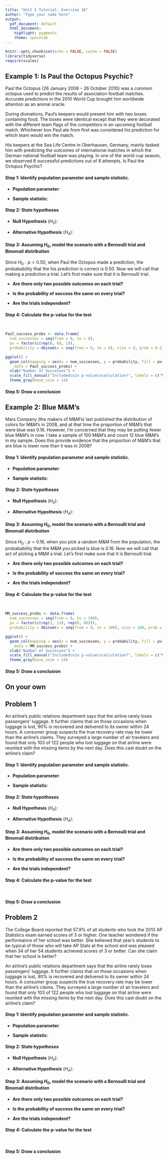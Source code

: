 ```yaml
---
title: "Unit 5 Tutorial: Exercise 18"
author: "Type your name here"
output:
  pdf_document: default
  html_document:
    highlight: pygments
    theme: spacelab
---
```


```r
knitr::opts_chunk$set(echo = FALSE, cache = FALSE)
library(tidyverse)
require(scales)
```

## Example 1: Is Paul the Octopus Psychic?

Paul the Octopus (26 January 2008 – 26 October 2010) was a common octopus used to predict the results of association football matches. Accurate predictions in the 2010 World Cup brought him worldwide attention as an animal oracle.

During divinations, Paul's keepers would present him with two boxes containing food. The boxes were identical except that they were decorated with the different team flags of the competitors in an upcoming football match. Whichever box Paul ate from first was considered his prediction for which team would win the match.

His keepers at the Sea Life Centre in Oberhausen, Germany, mainly tasked him with predicting the outcomes of international matches in which the German national football team was playing. In one of the world cup season, we observed 8 successful predictions out of 8 attempts. Is Paul the Octopus Psychic?

#### Step 1: Identify population parameter and sample statistic.

 * **Population parameter**:

\vspace{1cm}

 * **Sample statistic**:

\vspace{1cm}

#### Step 2: State hypotheses

 * **Null Hypothesis** ($H_0$):

\vspace{1cm}

 * **Alternative Hypothesis** ($H_A$):

\vspace{1cm}


#### Step 3: Assuming $H_0$, model the scenario with a Bernoulli trial and Binomail distribution

Since $H_0: p = 0.50$, when Paul the Octopus made a prediction, the probabability that the his prediction is correct is 0.50. Now we will call that making a prediction a trial. Let's first make sure that it is Bernoulli trial. 

* **Are there only two possible outcomes on each trial?**

\vspace{1cm}

* **Is the probability of success the same on every trial?**

\vspace{1cm}

* **Are the trials independent?**

\vspace{1cm}

#### Step 4: Calculate the p-value for the test

\vspace{1cm}

```r

```

```r

```

```r
Paul_success_probs <- data.frame(
  num_successes = seq(from = 0, to = 8),
  pv = factor(c(rep(0, 8), 1)),
  probability = dbinom(x = seq(from = 0, to = 8), size = 8, prob = 0.5))

ggplot() +
  geom_col(mapping = aes(x = num_successes, y = probability, fill = pv),
    data = Paul_success_probs) +
  xlab("Number of Successes") +
  scale_fill_manual("Included\nin p-value\ncalculation?", labels = c("No", "Yes"), values = c("black", "red")) +
  theme_gray(base_size = 14)
```

#### Step 5: Draw a conclusion

\vspace{2cm}

\newpage

## Example 2: Blue M\&M's

Mars Company (the makers of M\&M's) last published the distribution of colors for M\&M's in 2008, and at that time the proportion of M\&M's that were blue was 0.16.  However, I'm concerned that they may be putting fewer blue M\&M's in now.  I take a sample of 100 M\&M's and count 12 blue M\&M's in my sample.  Does this provide evidence that the proportion of M\&M's that are blue is lower now than it was in 2008?

#### Step 1: Identify population parameter and sample statistic.

 * **Population parameter**:

\vspace{1cm}

 * **Sample statistic**:

\vspace{1cm}

#### Step 2: State hypotheses

 * **Null Hypothesis** ($H_0$):

\vspace{1cm}

 * **Alternative Hypothesis** ($H_A$):
 
\vspace{1cm}

#### Step 3: Assuming $H_0$, model the scenario with a Bernoulli trial and Binomail distribution

Since $H_0: p = 0.16$, when you pick a random M\&M from the population, the probabability that the M\&M you picked is blue is 0.16. Now we will call that act of picking a M\&M a trial. Let's first make sure that it is Bernoulli trial. 

* **Are there only two possible outcomes on each trial?**

\vspace{1cm}

* **Is the probability of success the same on every trial?**

\vspace{1cm}

* **Are the trials independent?**

\vspace{1cm}


#### Step 4: Calculate the p-value for the test

\vspace{1cm}

```r

```

```r

```

```r
MM_success_probs <- data.frame(
  num_successes = seq(from = 0, to = 100),
  pv = factor(c(rep(1, 13), rep(0, 88))),
  probability = dbinom(x = seq(from = 0, to = 100), size = 100, prob = 0.16))

ggplot() +
  geom_col(mapping = aes(x = num_successes, y = probability, fill = pv),
    data = MM_success_probs) +
  xlab("Number of Successes") +
  scale_fill_manual("Included\nin p-value\ncalculation?", labels = c("No", "Yes"), values = c("black", "red")) +
  theme_gray(base_size = 14)
```

#### Step 5: Draw a conclusion

\vspace{2cm}

\newpage

## On your own

## Problem 1

An airline’s public relations department says that the airline rarely loses passengers’ luggage. It further claims that on those occasions when luggage is lost, 90% is recovered and delivered to its owner within 24 hours. A consumer group suspects the true recovery rate may be lower than the airline’s claims. They surveyed a large number of air travelers and found that only 103 of 122 people who lost luggage on that airline were reunited with the missing items by the next day. Does this cast doubt on the airline’s claim?

#### Step 1: Identify population parameter and sample statistic.

 * **Population parameter**:


 * **Sample statistic**:


#### Step 2: State hypotheses

 * **Null Hypothesis** ($H_0$):


 * **Alternative Hypothesis** ($H_A$):
 

#### Step 3: Assuming $H_0$, model the scenario with a Bernoulli trial and Binomail distribution

* **Are there only two possible outcomes on each trial?**


* **Is the probability of success the same on every trial?**


* **Are the trials independent?**



#### Step 4: Calculate the p-value for the test

```r

```

```r

```

#### Step 5: Draw a conclusion



## Problem 2
The College Board reported that 57.9\% of all students who took the 2013 AP Statistics exam earned scores of 3 or higher. One teacher wondered if the performance of her school was better. She believed that year’s students to be typical of those who will take AP Stats at the school and was pleased when 34 of her 54 students achieved scores of 3 or better. Can she claim that her school is better?

An airline’s public relations department says that the airline rarely loses passengers’ luggage. It further claims that on those occasions when luggage is lost, 90% is recovered and delivered to its owner within 24 hours. A consumer group suspects the true recovery rate may be lower than the airline’s claims. They surveyed a large number of air travelers and found that only 103 of 122 people who lost luggage on that airline were reunited with the missing items by the next day. Does this cast doubt on the airline’s claim?

#### Step 1: Identify population parameter and sample statistic.

 * **Population parameter**:


 * **Sample statistic**:


#### Step 2: State hypotheses

 * **Null Hypothesis** ($H_0$):


 * **Alternative Hypothesis** ($H_A$):
 

#### Step 3: Assuming $H_0$, model the scenario with a Bernoulli trial and Binomail distribution


* **Are there only two possible outcomes on each trial?**


* **Is the probability of success the same on every trial?**


* **Are the trials independent?**



#### Step 4: Calculate the p-value for the test

```r

```

```r

```

#### Step 5: Draw a conclusion


